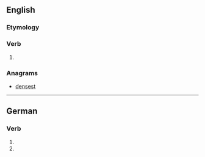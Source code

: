 ==English==

===Etymology===
{{suffix|send|est|lang=en}}

===Verb===
{{head|en|verb form}}

# {{en-archaic second-person singular of|send}}

===Anagrams===
* [[densest#English|densest]]

----

==German==

===Verb===
{{head|de|verb form}}

# {{de-verb form of|senden|2|s|g}}
# {{de-verb form of|senden|2|s|k1}}